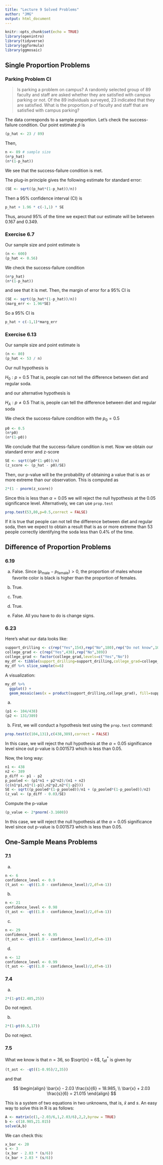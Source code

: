 ```yaml
---
title: "Lecture 9 Solved Problems"
author: "JMG"
output: html_document
---
```


```r
knitr::opts_chunk$set(echo = TRUE)
library(openintro)
library(tidyverse)
library(ggformula)
library(ggmosaic)
```


## Single Proportion Problems

### Parking Problem CI

> Is parking a problem on campus? A randomly selected group of 89 faculty and staff are asked whether they are satisfied with campus parking or not. Of the 89 individuals surveyed, 23 indicated that they are satisfied. What is the proportion $p$ of faculty and staff that are satisfied with campus parking?

The data corresponds to a sample proportion. Let's check the success-failure condition. Our point estimate $\hat{p}$ is
```r
(p_hat <- 23 / 89)
```

Then, 
```r
n <- 89 # sample size
(n*p_hat)
(n*(1-p_hat))
```

We see that the success-failure condition is met. 

The plug-in principle gives the following estimate for standard error:
```r
(SE <- sqrt((p_hat*(1-p_hat))/n))
```

Then a 95% confidence interval (CI) is
```r
p_hat + 1.96 * c(-1,1) * SE
```

Thus, around 95% of the time we expect that our estimate will be between 0.167 and 0.349. 

### Exercise 6.7

Our sample size and point estimate is
```r
(n <- 600)
(p_hat <- 0.56)
```

We check the success-failure condition
```r
(n*p_hat)
(n*(1-p_hat))
```

and see that it is met. Then, the margin of error for a 95% CI is
```r
(SE <- sqrt((p_hat*(1-p_hat))/n))
(marg_err <- 1.96*SE)
```

So a 95% CI is
```r
p_hat + c(-1,1)*marg_err
```

### Exercise 6.13

Our sample size and point estimate is
```r
(n <- 80)
(p_hat <- 53 / n)
```

Our null hypothesis is 

$H_{0}: p = 0.5$ That is, people can  not tell the difference between diet and regular soda. 

and our alternative hypothesis is

$H_{A}: p\neq 0.5$ That is, people can tell the difference between diet and regular soda

We check the success-failure condition with the $p_{0}=0.5$
```r
p0 <- 0.5
(n*p0)
(n*(1-p0))
```

We conclude that the success-failure condition is met. Now we obtain our standard error and z-score
```r
SE <- sqrt((p0*(1-p0))/n)
(z_score <- (p_hat - p0)/SE)
```

Then, our p-value will be the probability of obtaining a value that is as or more extreme than our observation. This is computed as
```r
2*(1 - pnorm(z_score))
```

Since this is less than $\alpha = 0.05$ we will reject the null hypothesis at the 0.05 significance level. Alternatively, we can use `prop.test`
```r
prop.test(53,80,p=0.5,correct = FALSE)
```

If it is true that people can not tell the difference between diet and regular soda, then we expect to obtain a result that is as or more extreme than 53 people correctly identifying the soda less than 0.4% of the time. 


## Difference of Proportion Problems

### 6.19

(a) False. Since $(p_{\text{male}} - p_{\text{female}}) > 0$, the proportion of males whose favorite color is black is higher than the proportion of females. 

(b) True. 

(c) True.

(d) True. 

(e) False. All you have to do is change signs. 

### 6.23

Here's what our data looks like:
```r
support_drilling <- c(rep("Yes",154),rep("No",180),rep("Do not know",104),rep("Yes",132),rep("No",126),rep("Do not know",131))
college_grad <- c(rep("Yes",438),rep("No",389))
college_grad <- factor(college_grad,levels=c("Yes","No"))
my_df <- tibble(support_drilling=support_drilling,college_grad=college_grad)
my_df %>% slice_sample(n=6)
```

A visualization:

```r
my_df %>% 
  ggplot() + 
  geom_mosaic(aes(x = product(support_drilling,college_grad), fill=support_drilling))
```

(a) 
```r
(p1 <- 104/438)
(p2 <- 131/389)
```



(b) First, we will conduct a hypothesis test using the `prop.test` command:
```r
prop.test(c(104,131),c(438,389),correct = FALSE)
```

In this case, we will reject the null hypothesis at the $\alpha = 0.05$ significance level since out p-value is 0.001573 which is less than 0.05. 

Now, the long way:
```r
n1 <- 438
n2 <- 389
p_diff <- p1 - p2
p_pooled <- (p1*n1 + p2*n2)/(n1 + n2)
(c(n1*p1,n1*(1-p1),n2*p2,n2*(1-p2)))
SE <- sqrt((p_pooled*(1-p_pooled))/n1 + (p_pooled*(1-p_pooled))/n2)
(z_val <- (p_diff - 0.0)/SE)
```

Compute the p-value
```r
(p_value <- 2*pnorm(-3.1608))
```

In this case, we will reject the null hypothesis at the $\alpha = 0.05$ significance level since out p-value is 0.001573 which is less than 0.05.


## One-Sample Means Problems 

### 7.1

(a)

```r
n <- 6
confidence_level <- 0.9
(t_ast <- -qt((1.0 - confidence_level)/2,df=n-1))
```

(b)

```r
n <- 21
confidence_level <- 0.98
(t_ast <- -qt((1.0 - confidence_level)/2,df=n-1))
```

(c)

```r
n <- 29
confidence_level <- 0.95
(t_ast <- -qt((1.0 - confidence_level)/2,df=n-1))
```

(d)

```r
n <- 12
confidence_level <- 0.99
(t_ast <- -qt((1.0 - confidence_level)/2,df=n-1))
```

### 7.4

(a)

```r
2*(1-pt(2.485,25))
```

Do not reject.

(b)

```r
2*(1-pt(0.5,17))
```

Do not reject. 

### 7.5

What we know is that $n=36$, so $\sqrt{n} = 6$, $t^{\ast}_{\text{df}}$ is given by

```r
(t_ast <- -qt((1-0.95)/2,35))
```

and that 

$$
\begin{align}
\bar{x} - 2.03 \frac{s}{6} = 18.985, \\
\bar{x} + 2.03 \frac{s}{6} = 21.015
\end{align}
$$

This is a system of two equations in two unknowns, that is, $\bar{x}$ and $s$.  An easy way to solve this in R is as follows:

```r
A <- matrix(c(1,-2.03/6,1,2.03/6),2,2,byrow = TRUE)
b <- c(18.985,21.015)
solve(A,b)
```

We can check this:

```r
x_bar <- 20
s <- 3
(x_bar - 2.03 * (s/6))
(x_bar + 2.03 * (s/6))
```



